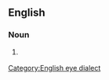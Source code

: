 ==English==
===Noun===
{{infl|en|noun}}
# {{chiefly|humorous}} {{eye dialect of|[[education]]}}

[[Category:English eye dialect]]